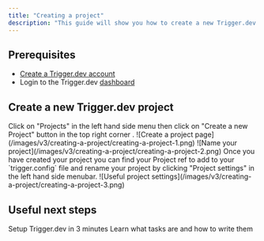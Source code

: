 ```yaml
---
title: "Creating a project"
description: "This guide will show you how to create a new Trigger.dev project."
---
```


## Prerequisites

- [Create a Trigger.dev account](https://cloud.trigger.dev)
- Login to the Trigger.dev [dashboard](https://cloud.trigger.dev)

## Create a new Trigger.dev project

<Steps>
    <Step title="Navigate to the Projects page">
    Click on "Projects" in the left hand side menu <Icon icon="circle-1" iconType="solid" size={20} color="F43F47" /> then click on "Create a new Project" button in the top right corner <Icon icon="circle-2" iconType="solid" size={20} color="F43F47" />.
    ![Create a project page](/images/v3/creating-a-project/creating-a-project-1.png)
    </Step>
    <Step title="Name your project">
    ![Name your project](/images/v3/creating-a-project/creating-a-project-2.png)
    </Step>
    <Step title="Useful project settings">
    Once you have created your project you can find your Project ref <Icon icon="circle-2" iconType="solid" size={20} color="F43F47" /> to add to your `trigger.config` file and rename your project <Icon icon="circle-3" iconType="solid" size={20} color="F43F47" /> by clicking "Project settings" <Icon icon="circle-1" iconType="solid" size={20} color="F43F47" /> in the left hand side menubar.
    ![Useful project settings](/images/v3/creating-a-project/creating-a-project-3.png)
    </Step>
</Steps>

## Useful next steps

<CardGroup>
    <Card title="Quick start" icon="person-running-fast" href="/v3/quick-start">
    Setup Trigger.dev in 3 minutes
  </Card>
   <Card title="Writing tasks" icon="wand-magic-sparkles" href="/v3/tasks-overview">
    Learn what tasks are and how to write them
  </Card>
</CardGroup>
